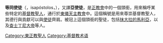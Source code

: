 '''等同使徒'''（{{lang-grc|ἰσαπόστολος}}，isapóstolos，{{lang-la|aequalis apostolis}}），又譯'''亞使徒'''，是[[正教會|正教會]]中的一個頭銜，用來稱呼某些特定的[[基督教聖人|基督教聖人]]，通行於[[東儀天主教會|東儀天主教會]]中。這個稱號是用來尊崇基督教聖人，其德行與貢獻可以與[[使徒_(基督教)|使徒]]齊肩。被冠上這個頭銜的聖徒，包括[[抹大拉的馬利亞|抹大拉的馬利亞]]，以及[[查士丁尼大帝|查士丁尼大帝]]等人。

[[Category:東正教聖人|Category:東正教聖人]]
[[Category:基督教术语|Category:基督教术语]]